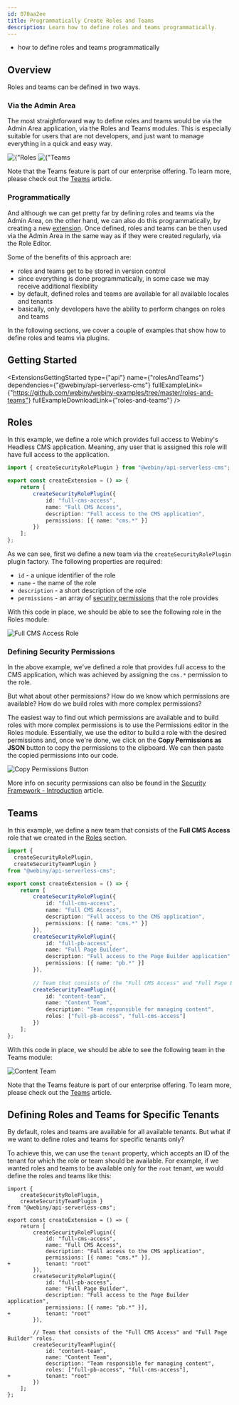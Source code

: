 ```yaml
---
id: 070aa2ee
title: Programmatically Create Roles and Teams
description: Learn how to define roles and teams programmatically.
---
```



<WhatYouWillLearn>
  
  - how to define roles and teams programmatically

</WhatYouWillLearn>

## Overview

Roles and teams can be defined in two ways.

### Via the Admin Area

The most straightforward way to define roles and teams would be via the Admin Area application, via the Roles and Teams modules. This is especially suitable for users that are not developers, and just want to manage everything in a quick and easy way.

<Gallery>
  <Image src={rolesModule} title={"Roles Module"} />
  <Image src={teamsModule} title={"Teams Module"} />
</Gallery>

<Alert type="info">

  Note that the Teams feature is part of our enterprise offering. To learn more, please check out the [Teams](/docs/enterprise/aacl/teams) article.   

</Alert>

### Programmatically

And although we can get pretty far by defining roles and teams via the Admin Area, on the other hand, we can also do this programmatically, by creating a new [extension](/docs/{version}/core-development-concepts/basics/extensions). Once defined, roles and teams can be then used via the Admin Area in the same way as if they were created regularly, via the Role Editor.

Some of the benefits of this approach are:

- roles and teams get to be stored in version control
- since everything is done programmatically, in some case we may receive additional flexibility
- by default, defined roles and teams are available for all available locales and tenants
- basically, only developers have the ability to perform changes on roles and teams

In the following sections, we cover a couple of examples that show how to define roles and teams via plugins.

## Getting Started

<ExtensionsGettingStarted
  type={"api"}
  name={"rolesAndTeams"}
  dependencies={"@webiny/api-serverless-cms"}
  fullExampleLink={"https://github.com/webiny/webiny-examples/tree/master/roles-and-teams"}
  fullExampleDownloadLink={"roles-and-teams"}
/>

## Roles

In this example, we define a role which provides full access to Webiny's Headless CMS application. Meaning, any user that is assigned this role will have full access to the application.

```ts extensions/rolesAndTeams/src/index.ts
import { createSecurityRolePlugin } from "@webiny/api-serverless-cms";

export const createExtension = () => {
    return [
        createSecurityRolePlugin({
            id: "full-cms-access",
            name: "Full CMS Access",
            description: "Full access to the CMS application",
            permissions: [{ name: "cms.*" }]
        })
    ];
};
```

As we can see, first we define a new team via the `createSecurityRolePlugin` plugin factory. The following properties are required:

- `id` - a unique identifier of the role
- `name` - the name of the role
- `description` - a short description of the role
- `permissions` - an array of [security permissions](#defining-security-permissions) that the role provides


With this code in place, we should be able to see the following role in the Roles module:

<Image src={roleInAdmin} alt="Full CMS Access Role" />

### Defining Security Permissions

In the above example, we've defined a role that provides full access to the CMS application, which was achieved by assigning the `cms.*` permission to the role.

But what about other permissions? How do we know which permissions are available? How do we build roles with more complex permissions?

The easiest way to find out which permissions are available and to build roles with more complex permissions is to use the Permissions editor in the Roles module. Essentially, we use the editor to build a role with the desired permissions and, once we're done, we click on the **Copy Permissions as JSON** button to copy the permissions to the clipboard. We can then paste the copied permissions into our code.

<Image src={copyPermissionsButton} alt="Copy Permissions Button" />

<Alert>

  More info on security permissions can also be found in the [Security Framework - Introduction](/docs/security/security-framework/introduction#permission) article.

</Alert>

## Teams

In this example, we define a new team that consists of the **Full CMS Access** role that we created in the [Roles](#roles) section.

```ts extensions/rolesAndTeams/src/index.ts
import { 
  createSecurityRolePlugin, 
  createSecurityTeamPlugin } 
from "@webiny/api-serverless-cms";

export const createExtension = () => {
    return [
        createSecurityRolePlugin({
            id: "full-cms-access",
            name: "Full CMS Access",
            description: "Full access to the CMS application",
            permissions: [{ name: "cms.*" }]
        }),
        createSecurityRolePlugin({
            id: "full-pb-access",
            name: "Full Page Builder",
            description: "Full access to the Page Builder application",
            permissions: [{ name: "pb.*" }]
        }),
        
        // Team that consists of the "Full CMS Access" and "Full Page Builder" roles.
        createSecurityTeamPlugin({
            id: "content-team",
            name: "Content Team",
            description: "Team responsible for managing content",
            roles: ["full-pb-access", "full-cms-access"]
        })
    ];
};
```

With this code in place, we should be able to see the following team in the Teams module:

<Image src={teamInAdmin} alt="Content Team" />

<Alert type="info">

  Note that the Teams feature is part of our enterprise offering. To learn more, please check out the [Teams](/docs/enterprise/aacl/teams) article.   

</Alert>

## Defining Roles and Teams for Specific Tenants

By default, roles and teams are available for all available tenants. But what if we want to define roles and teams for specific tenants only?

To achieve this, we can use the `tenant` property, which accepts an ID of the tenant for which the role or team should be available. For example, if we wanted roles and teams to be available only for the `root` tenant, we would define the roles and teams like this:

```diff-ts extensions/rolesAndTeams/src/index.ts
import { 
    createSecurityRolePlugin, 
    createSecurityTeamPlugin } 
from "@webiny/api-serverless-cms";

export const createExtension = () => {
    return [
        createSecurityRolePlugin({
            id: "full-cms-access",
            name: "Full CMS Access",
            description: "Full access to the CMS application",
            permissions: [{ name: "cms.*" }],
+           tenant: "root"
        }),
        createSecurityRolePlugin({
            id: "full-pb-access",
            name: "Full Page Builder",
            description: "Full access to the Page Builder application",
            permissions: [{ name: "pb.*" }],
+           tenant: "root"
        }),

        // Team that consists of the "Full CMS Access" and "Full Page Builder" roles.
        createSecurityTeamPlugin({
            id: "content-team",
            name: "Content Team",
            description: "Team responsible for managing content",
            roles: ["full-pb-access", "full-cms-access"],
+           tenant: "root"
        })
    ];
};
```
